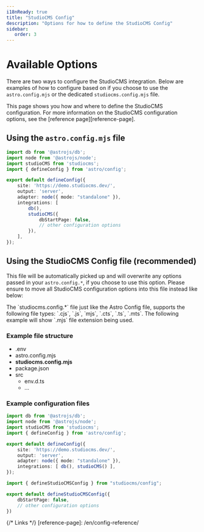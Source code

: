 ```yaml
---
i18nReady: true
title: "StudioCMS Config"
description: "Options for how to define the StudioCMS Config"
sidebar:
   order: 3
---
```



# Available Options

There are two ways to configure the StudioCMS integration. Below are examples of how to configure based on if you choose to use the `astro.config.mjs` or the dedicated `studiocms.config.mjs` file.

<ReadMore>
This page shows you how and where to define the StudioCMS configuration. For more information on the StudioCMS configuration options, see the [reference page][reference-page].
</ReadMore>

## Using the `astro.config.mjs` file

```ts twoslash title="astro.config.mjs"
import db from '@astrojs/db';
import node from '@astrojs/node';
import studioCMS from 'studiocms';
import { defineConfig } from 'astro/config';

export default defineConfig({
    site: 'https://demo.studiocms.dev/',
    output: 'server',
    adapter: node({ mode: "standalone" }),
    integrations: [
        db(),
        studioCMS({
            dbStartPage: false,
            // other configuration options
        }),
    ],
});
```

## Using the StudioCMS Config file (recommended)

This file will be automatically picked up and will overwrite any options passed in your `astro.config.*`, if you choose to use this option. Please ensure to move all StudioCMS configuration options into this file instead like below:

<Aside>
The `studiocms.config.*` file just like the Astro Config file, supports the following file types: `.cjs`, `.js`, `mjs`, `.cts`, `.ts`, `.mts`. The following example will show `.mjs` file extension being used.
</Aside>

### Example file structure

<FileTree>

- .env
- astro.config.mjs
- **studiocms.config.mjs**
- package.json
- src
  - env.d.ts
  - ...

</FileTree>

### Example configuration files

```ts twoslash title="astro.config.mjs"
import db from '@astrojs/db';
import node from '@astrojs/node';
import studioCMS from 'studiocms';
import { defineConfig } from 'astro/config';

export default defineConfig({
    site: 'https://demo.studiocms.dev/',
    output: 'server',
    adapter: node({ mode: "standalone" }),
    integrations: [ db(), studioCMS() ],
});
```

```ts twoslash title="studiocms.config.mjs"
import { defineStudioCMSConfig } from "studiocms/config";

export default defineStudioCMSConfig({
    dbStartPage: false,
    // other configuration options
})
```

{/* Links */}
[reference-page]: /en/config-reference/

